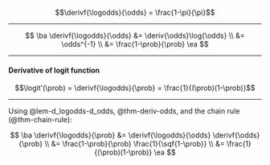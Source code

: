 
:::{#lem-d_logodds-d_odds}
$$\derivf{\logodds}{\odds} = \frac{1-\pi}{\pi}$$
:::

---

::: proof
$$
\ba
\derivf{\logodds}{\odds}
&= \deriv{\odds}\log{\odds}
\\
&= \odds^{-1}
\\
&= \frac{1-\prob}{\prob}
\ea
$$
:::

---

:::{#thm-deriv-logit}

#### Derivative of logit function

$$\logit'(\prob) = \derivf{\logodds}{\prob} = \frac{1}{(\prob)(1-\prob)}$$
:::

---

::: proof

Using @lem-d_logodds-d_odds, @thm-deriv-odds, and the chain rule (@thm-chain-rule):

$$
\ba
\derivf{\logodds}{\prob}
&= \derivf{\logodds}{\odds} \derivf{\odds}{\prob}
\\
&= \frac{1-\prob}{\prob} \frac{1}{\sqf{1-\prob}}
\\
&= \frac{1}{(\prob)(1-\prob)}
\ea
$$

:::

